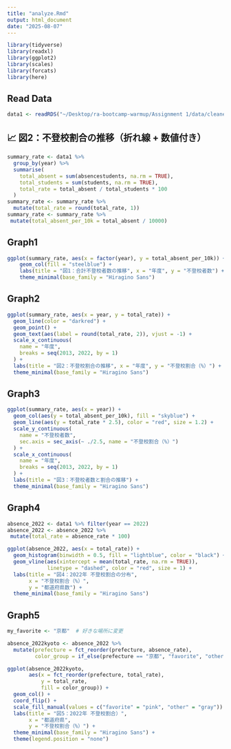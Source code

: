 ```yaml
---
title: "analyze.Rmd"
output: html_document
date: "2025-08-07"
---
```


```r
library(tidyverse)
library(readxl)
library(ggplot2)
library(scales)
library(forcats)
library(here)
```

## Read Data
```r
data1 <- readRDS("~/Desktop/ra-bootcamp-warmup/Assignment 1/data/cleaned/absence_cleaned.rds")
```


## 📈 図2：**不登校割合の推移（折れ線 + 数値付き）**
```r

summary_rate <- data1 %>%
  group_by(year) %>%
  summarise(
    total_absent = sum(absencestudents, na.rm = TRUE),
    total_students = sum(students, na.rm = TRUE),
    total_rate = total_absent / total_students * 100
  )
summary_rate <- summary_rate %>%
  mutate(total_rate = round(total_rate, 1))
summary_rate <- summary_rate %>%
 mutate(total_absent_per_10k = total_absent / 10000)
```

## Graph1
```r
ggplot(summary_rate, aes(x = factor(year), y = total_absent_per_10k)) +
    geom_col(fill = "steelblue") +
    labs(title = "図1：合計不登校者数の推移", x = "年度", y = "不登校者数") +
    theme_minimal(base_family = "Hiragino Sans")
```


## Graph2
```r
ggplot(summary_rate, aes(x = year, y = total_rate)) +
  geom_line(color = "darkred") +
  geom_point() +
  geom_text(aes(label = round(total_rate, 2)), vjust = -1) +
  scale_x_continuous(
    name = "年度",
    breaks = seq(2013, 2022, by = 1)
  ) +
  labs(title = "図2：不登校割合の推移", x = "年度", y = "不登校割合（%）") +
  theme_minimal(base_family = "Hiragino Sans")
```

## Graph3
```r
ggplot(summary_rate, aes(x = year)) +
  geom_col(aes(y = total_absent_per_10k), fill = "skyblue") +
  geom_line(aes(y = total_rate * 2.5), color = "red", size = 1.2) +
  scale_y_continuous(
    name = "不登校者数",
    sec.axis = sec_axis(~ ./2.5, name = "不登校割合（%）")
  ) +
  scale_x_continuous(
    name = "年度",
    breaks = seq(2013, 2022, by = 1)
  ) +
  labs(title = "図3：不登校者数と割合の推移") +
  theme_minimal(base_family = "Hiragino Sans")
```

## Graph4
```r
absence_2022 <- data1 %>% filter(year == 2022)
absence_2022 <- absence_2022 %>%
 mutate(total_rate = absence_rate * 100)

ggplot(absence_2022, aes(x = total_rate)) +
  geom_histogram(binwidth = 0.5, fill = "lightblue", color = "black") +
  geom_vline(aes(xintercept = mean(total_rate, na.rm = TRUE)),
             linetype = "dashed", color = "red", size = 1) +
  labs(title = "図4：2022年 不登校割合の分布",
       x = "不登校割合（%）",
       y = "都道府県数") +
  theme_minimal(base_family = "Hiragino Sans")
```

## Graph5
```r
my_favorite <- "京都"  # 好きな場所に変更

absence_2022kyoto <- absence_2022 %>%
  mutate(prefecture = fct_reorder(prefecture, absence_rate),
         color_group = if_else(prefecture == "京都", "favorite", "other"))

ggplot(absence_2022kyoto, 
       aes(x = fct_reorder(prefecture, total_rate), 
           y = total_rate, 
           fill = color_group)) +  
  geom_col() +
  coord_flip() +
  scale_fill_manual(values = c("favorite" = "pink", "other" = "gray")) +
  labs(title = "図5：2022年 不登校割合）", 
       x = "都道府県", 
       y = "不登校割合（%）") +
  theme_minimal(base_family = "Hiragino Sans") +
  theme(legend.position = "none") 
```